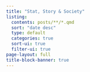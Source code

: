 ---
title: "Stat, Story & Society"
listing:
  contents: posts/**/*.qmd
  sort: "date desc"
  type: default
  categories: true
  sort-ui: true
  filter-ui: true
page-layout: full
title-block-banner: true
---
